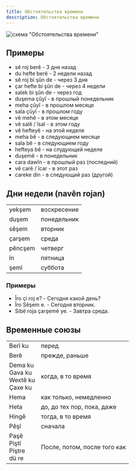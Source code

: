 ```yaml
---
title: Обстоятельства времени
description: Обстоятельства времени
---
```


![схема "Обстоятельства времени"](/img/chapter-6/schema-1.png)

## Примеры

- sê roj berê - 3 дня назад
- du hefte berê - 2 недели назад
- sê roj bi şûn de - через 3 дня
- çar hefte bi şûn de - через 4 недели
- salek bi şûn de - через год
- duşema çûyî - в прошлый понедельник
- meha çûyî - в прошлом месяце
- sala çûyî - в прошлом году
- vê mehê - в этом месяце
- vê salê / îsal - в этом году
- vê hefteyê - на этой неделе
- meha bê - в следующием месяце
- sala bê - в следующием году
- hefteya bê - на слудующей неделе
- duşemê - в понедельник
- cara dawîn - в прошлый раз (последний)
- vê carê / îcar - в этот раз
- careke din - в следующий раз (другой)

## Дни недели (navên rojan)

|         |             |
| ------- | ----------- |
| yekşem  | воскресение |
| duşem   | понедельник |
| sêşem   | вторник     |
| çarşem  | среда       |
| pêncşem | четверг     |
| în      | пятница     |
| şemî    | суббота     |

### Примеры

- Îro çi roj e? - Сегодня какой день?
- Îro Sêşem e. - Сегодня вторник.
- Sibê roja çarşemê ye. - Завтра среда.

## Временные союзы

|                                               |                              |
| --------------------------------------------- | ---------------------------- |
| Berî ku                                       | перед                        |
| Berê                                          | прежде, раньше               |
| Dema ku<br/>Gava ku<br/> Wextê ku<br/>Çaxe ku | когда, в то время            |
| Hema                                          | как только, немедленно       |
| Heta                                          | до, до тех пор, пока, даже   |
| Hingê                                         | тогда, в то время            |
| Pêşî                                          | сначала                      |
| Paşê<br/>Piştî<br/>Piştre<br/>dû re           | После, потом, после того как |

